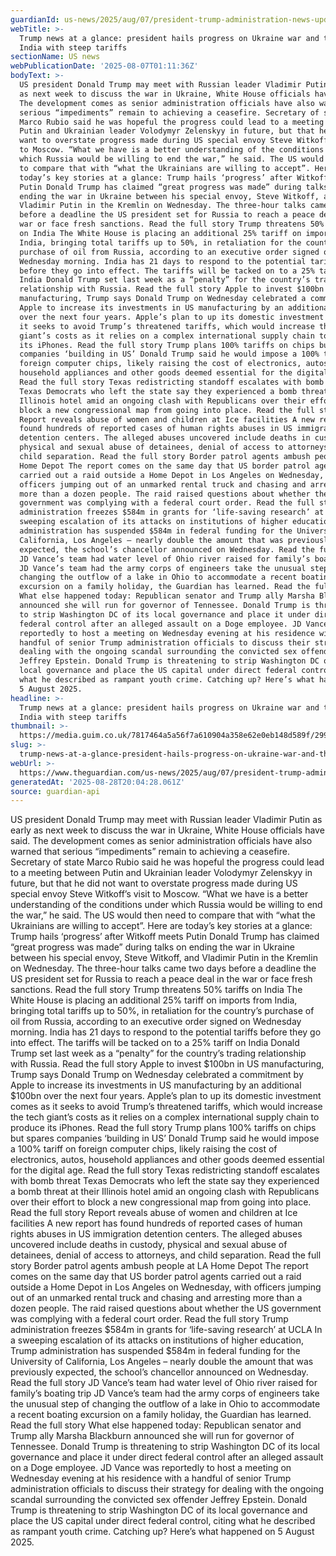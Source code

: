 ```yaml
---
guardianId: us-news/2025/aug/07/president-trump-administration-news-updates-today
webTitle: >-
  Trump news at a glance: president hails progress on Ukraine war and threatens
  India with steep tariffs
sectionName: US news
webPublicationDate: '2025-08-07T01:11:36Z'
bodyText: >-
  US president Donald Trump may meet with Russian leader Vladimir Putin as early
  as next week to discuss the war in Ukraine, White House officials have said.
  The development comes as senior administration officials have also warned that
  serious “impediments” remain to achieving a ceasefire. Secretary of state
  Marco Rubio said he was hopeful the progress could lead to a meeting between
  Putin and Ukrainian leader Volodymyr Zelenskyy in future, but that he did not
  want to overstate progress made during US special envoy Steve Witkoff’s visit
  to Moscow. “What we have is a better understanding of the conditions under
  which Russia would be willing to end the war,” he said. The US would then need
  to compare that with “what the Ukrainians are willing to accept”. Here are
  today’s key stories at a glance: Trump hails ‘progress’ after Witkoff meets
  Putin Donald Trump has claimed “great progress was made” during talks on
  ending the war in Ukraine between his special envoy, Steve Witkoff, and
  Vladimir Putin in the Kremlin on Wednesday. The three-hour talks came two days
  before a deadline the US president set for Russia to reach a peace deal in the
  war or face fresh sanctions. Read the full story Trump threatens 50% tariffs
  on India The White House is placing an additional 25% tariff on imports from
  India, bringing total tariffs up to 50%, in retaliation for the country’s
  purchase of oil from Russia, according to an executive order signed on
  Wednesday morning. India has 21 days to respond to the potential tariffs
  before they go into effect. The tariffs will be tacked on to a 25% tariff on
  India Donald Trump set last week as a “penalty” for the country’s trading
  relationship with Russia. Read the full story Apple to invest $100bn in US
  manufacturing, Trump says Donald Trump on Wednesday celebrated a commitment by
  Apple to increase its investments in US manufacturing by an additional $100bn
  over the next four years. Apple’s plan to up its domestic investment comes as
  it seeks to avoid Trump’s threatened tariffs, which would increase the tech
  giant’s costs as it relies on a complex international supply chain to produce
  its iPhones. Read the full story Trump plans 100% tariffs on chips but spares
  companies ‘building in US’ Donald Trump said he would impose a 100% tariff on
  foreign computer chips, likely raising the cost of electronics, autos,
  household appliances and other goods deemed essential for the digital age.
  Read the full story Texas redistricting standoff escalates with bomb threat
  Texas Democrats who left the state say they experienced a bomb threat at their
  Illinois hotel amid an ongoing clash with Republicans over their effort to
  block a new congressional map from going into place. Read the full story
  Report reveals abuse of women and children at Ice facilities A new report has
  found hundreds of reported cases of human rights abuses in US immigration
  detention centers. The alleged abuses uncovered include deaths in custody,
  physical and sexual abuse of detainees, denial of access to attorneys, and
  child separation. Read the full story Border patrol agents ambush people at LA
  Home Depot The report comes on the same day that US border patrol agents
  carried out a raid outside a Home Depot in Los Angeles on Wednesday, with
  officers jumping out of an unmarked rental truck and chasing and arresting
  more than a dozen people. The raid raised questions about whether the US
  government was complying with a federal court order. Read the full story Trump
  administration freezes $584m in grants for ‘life-saving research’ at UCLA In a
  sweeping escalation of its attacks on institutions of higher education, Trump
  administration has suspended $584m in federal funding for the University of
  California, Los Angeles – nearly double the amount that was previously
  expected, the school’s chancellor announced on Wednesday. Read the full story
  JD Vance’s team had water level of Ohio river raised for family’s boating trip
  JD Vance’s team had the army corps of engineers take the unusual step of
  changing the outflow of a lake in Ohio to accommodate a recent boating
  excursion on a family holiday, the Guardian has learned. Read the full story
  What else happened today: Republican senator and Trump ally Marsha Blackburn
  announced she will run for governor of Tennessee. Donald Trump is threatening
  to strip Washington DC of its local governance and place it under direct
  federal control after an alleged assault on a Doge employee. JD Vance was
  reportedly to host a meeting on Wednesday evening at his residence with a
  handful of senior Trump administration officials to discuss their strategy for
  dealing with the ongoing scandal surrounding the convicted sex offender
  Jeffrey Epstein. Donald Trump is threatening to strip Washington DC of its
  local governance and place the US capital under direct federal control, citing
  what he described as rampant youth crime. Catching up? Here’s what happened on
  5 August 2025.
headline: >-
  Trump news at a glance: president hails progress on Ukraine war and threatens
  India with steep tariffs
thumbnail: >-
  https://media.guim.co.uk/7817464a5a56f7a610904a358e62e0eb148d589f/299_0_4288_3432/500.jpg
slug: >-
  trump-news-at-a-glance-president-hails-progress-on-ukraine-war-and-threatens-india-with-steep-tariffs
webUrl: >-
  https://www.theguardian.com/us-news/2025/aug/07/president-trump-administration-news-updates-today
generatedAt: '2025-08-28T20:04:28.061Z'
source: guardian-api
---
```

US president Donald Trump may meet with Russian leader Vladimir Putin as early as next week to discuss the war in Ukraine, White House officials have said. The development comes as senior administration officials have also warned that serious “impediments” remain to achieving a ceasefire. Secretary of state Marco Rubio said he was hopeful the progress could lead to a meeting between Putin and Ukrainian leader Volodymyr Zelenskyy in future, but that he did not want to overstate progress made during US special envoy Steve Witkoff’s visit to Moscow. “What we have is a better understanding of the conditions under which Russia would be willing to end the war,” he said. The US would then need to compare that with “what the Ukrainians are willing to accept”. Here are today’s key stories at a glance: Trump hails ‘progress’ after Witkoff meets Putin Donald Trump has claimed “great progress was made” during talks on ending the war in Ukraine between his special envoy, Steve Witkoff, and Vladimir Putin in the Kremlin on Wednesday. The three-hour talks came two days before a deadline the US president set for Russia to reach a peace deal in the war or face fresh sanctions. Read the full story Trump threatens 50% tariffs on India The White House is placing an additional 25% tariff on imports from India, bringing total tariffs up to 50%, in retaliation for the country’s purchase of oil from Russia, according to an executive order signed on Wednesday morning. India has 21 days to respond to the potential tariffs before they go into effect. The tariffs will be tacked on to a 25% tariff on India Donald Trump set last week as a “penalty” for the country’s trading relationship with Russia. Read the full story Apple to invest $100bn in US manufacturing, Trump says Donald Trump on Wednesday celebrated a commitment by Apple to increase its investments in US manufacturing by an additional $100bn over the next four years. Apple’s plan to up its domestic investment comes as it seeks to avoid Trump’s threatened tariffs, which would increase the tech giant’s costs as it relies on a complex international supply chain to produce its iPhones. Read the full story Trump plans 100% tariffs on chips but spares companies ‘building in US’ Donald Trump said he would impose a 100% tariff on foreign computer chips, likely raising the cost of electronics, autos, household appliances and other goods deemed essential for the digital age. Read the full story Texas redistricting standoff escalates with bomb threat Texas Democrats who left the state say they experienced a bomb threat at their Illinois hotel amid an ongoing clash with Republicans over their effort to block a new congressional map from going into place. Read the full story Report reveals abuse of women and children at Ice facilities A new report has found hundreds of reported cases of human rights abuses in US immigration detention centers. The alleged abuses uncovered include deaths in custody, physical and sexual abuse of detainees, denial of access to attorneys, and child separation. Read the full story Border patrol agents ambush people at LA Home Depot The report comes on the same day that US border patrol agents carried out a raid outside a Home Depot in Los Angeles on Wednesday, with officers jumping out of an unmarked rental truck and chasing and arresting more than a dozen people. The raid raised questions about whether the US government was complying with a federal court order. Read the full story Trump administration freezes $584m in grants for ‘life-saving research’ at UCLA In a sweeping escalation of its attacks on institutions of higher education, Trump administration has suspended $584m in federal funding for the University of California, Los Angeles – nearly double the amount that was previously expected, the school’s chancellor announced on Wednesday. Read the full story JD Vance’s team had water level of Ohio river raised for family’s boating trip JD Vance’s team had the army corps of engineers take the unusual step of changing the outflow of a lake in Ohio to accommodate a recent boating excursion on a family holiday, the Guardian has learned. Read the full story What else happened today: Republican senator and Trump ally Marsha Blackburn announced she will run for governor of Tennessee. Donald Trump is threatening to strip Washington DC of its local governance and place it under direct federal control after an alleged assault on a Doge employee. JD Vance was reportedly to host a meeting on Wednesday evening at his residence with a handful of senior Trump administration officials to discuss their strategy for dealing with the ongoing scandal surrounding the convicted sex offender Jeffrey Epstein. Donald Trump is threatening to strip Washington DC of its local governance and place the US capital under direct federal control, citing what he described as rampant youth crime. Catching up? Here’s what happened on 5 August 2025.
